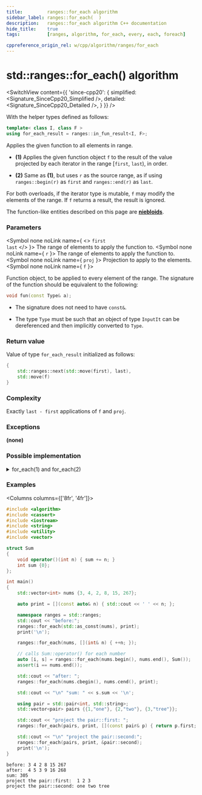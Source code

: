 ```yaml
---
title:         ranges::for_each algorithm
sidebar_label: ranges::for_each(  )
description:   ranges::for_each algorithm C++ documentation
hide_title:    true
tags:          [ranges, algorithm, for_each, every, each, foreach]

cppreference_origin_rel: w/cpp/algorithm/ranges/for_each
---
```



<!----------------- Codes ---------------------->


# std::ranges::for_each() algorithm

<SwitchView content={{
	'since-cpp20': {
		simplified:	<Signature_SinceCpp20_Simplified />,
		detailed:	<Signature_SinceCpp20_Detailed />,
	}
}} />

With the helper types defined as follows:
```cpp
template< class I, class F >
using for_each_result = ranges::in_fun_result<I, F>;
```

Applies the given function to all elements in range.

- **(1)** Applies the given function object `f` to the result of the value projected by each iterator in the range [`first`, `last`), in order.

- **(2)** Same as **(1)**, but uses `r` as the source range, as if using `ranges::begin(r)` as `first` and `ranges::end(r)` as `last`.

For both overloads, if the iterator type is mutable, `f` may modify the elements of the range.
If `f` returns a result, the result is ignored.

The function-like entities described on this page are [**niebloids**](#).

### Parameters

<SymbolTable>

  <Symbol none noLink name={ <> <code>first</code> <br/> <code>last</code> </> }>
    The range of elements to apply the function to.
  </Symbol>
  <Symbol none noLink name={ <code>r</code> }>
    The range of elements to apply the function to.
  </Symbol>
  <Symbol none noLink name={ <code>proj</code> }>
    Projection to apply to the elements.
  </Symbol>
  <Symbol none noLink name={ <code>f</code> }>

Function object, to be applied to every element of the range.
The signature of the function should be equivalent to the following:
```cpp
void fun(const Type& a);
```
- The signature does not need to have `const&`.
- The type `Type` must be such that an object of type `InputIt` can be dereferenced and then implicitly converted to `Type`.


  </Symbol>

</SymbolTable>

### Return value

Value of type `for_each_result` initialized as follows:
```cpp
{
	std::ranges::next(std::move(first), last),
	std::move(f)
}
```

### Complexity

Exactly `last - first` applications of `f` and `proj`.

### Exceptions

**(none)**

### Possible implementation

<details>
<summary>for_each(1) and for_each(2)</summary>

```cpp
struct for_each_fn
{
    template<std::input_iterator I, std::sentinel_for<I> S, class Proj = std::identity,
             std::indirectly_unary_invocable<std::projected<I, Proj>> Fun>
    constexpr ranges::for_each_result<I, Fun>
        operator()(I first, S last, Fun f, Proj proj = {}) const
    {
        for (; first != last; ++first)
            std::invoke(f, std::invoke(proj, *first));
        return {std::move(first), std::move(f)};
    }

    template<ranges::input_range R, class Proj = std::identity,
             std::indirectly_unary_invocable<std::projected<ranges::iterator_t<R>,
             Proj>> Fun>
    constexpr ranges::for_each_result<ranges::borrowed_iterator_t<R>, Fun>
        operator()(R&& r, Fun f, Proj proj = {}) const
    {
        return (*this)(ranges::begin(r), ranges::end(r), std::move(f), std::ref(proj));
    }
};

inline constexpr for_each_fn for_each;
```

</details>

### Examples

<Columns columns={['8fr', '4fr']}>
<div>

```cpp title='Main.cpp' showLineNumbers
#include <algorithm>
#include <cassert>
#include <iostream>
#include <string>
#include <utility>
#include <vector>

struct Sum
{
    void operator()(int n) { sum += n; }
    int sum {0};
};

int main()
{
    std::vector<int> nums {3, 4, 2, 8, 15, 267};

    auto print = [](const auto& n) { std::cout << ' ' << n; };

    namespace ranges = std::ranges;
    std::cout << "before:";
    ranges::for_each(std::as_const(nums), print);
    print('\n');

    ranges::for_each(nums, [](int& n) { ++n; });

    // calls Sum::operator() for each number
    auto [i, s] = ranges::for_each(nums.begin(), nums.end(), Sum());
    assert(i == nums.end());

    std::cout << "after: ";
    ranges::for_each(nums.cbegin(), nums.cend(), print);

    std::cout << "\n" "sum: " << s.sum << '\n';

    using pair = std::pair<int, std::string>; 
    std::vector<pair> pairs {{1,"one"}, {2,"two"}, {3,"tree"}};

    std::cout << "project the pair::first: ";
    ranges::for_each(pairs, print, [](const pair& p) { return p.first; });

    std::cout << "\n" "project the pair::second:";
    ranges::for_each(pairs, print, &pair::second);
    print('\n');
}
```

</div>
<div>

```plaintext title="Output"
before: 3 4 2 8 15 267 
after:  4 5 3 9 16 268
sum: 305
project the pair::first:  1 2 3
project the pair::second: one two tree
```

</div>
</Columns>
